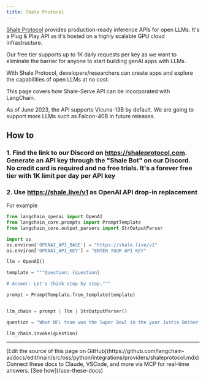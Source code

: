```yaml
---
title: Shale Protocol
---
```


[Shale Protocol](https://shaleprotocol.com) provides production-ready inference APIs for open LLMs. It's a Plug & Play API as it's hosted on a highly scalable GPU cloud infrastructure.

Our free tier supports up to 1K daily requests per key as we want to eliminate the barrier for anyone to start building genAI apps with LLMs.

With Shale Protocol, developers/researchers can create apps and explore the capabilities of open LLMs at no cost.

This page covers how Shale-Serve API can be incorporated with LangChain.

As of June 2023, the API supports Vicuna-13B by default. We are going to support more LLMs such as Falcon-40B in future releases.

## How to

### 1. Find the link to our Discord on https://shaleprotocol.com. Generate an API key through the "Shale Bot" on our Discord. No credit card is required and no free trials. It's a forever free tier with 1K limit per day per API key

### 2. Use https://shale.live/v1 as OpenAI API drop-in replacement

For example

```python
from langchain_openai import OpenAI
from langchain_core.prompts import PromptTemplate
from langchain_core.output_parsers import StrOutputParser

import os
os.environ['OPENAI_API_BASE'] = "https://shale.live/v1"
os.environ['OPENAI_API_KEY'] = "ENTER YOUR API KEY"

llm = OpenAI()

template = """Question: {question}

# Answer: Let's think step by step."""

prompt = PromptTemplate.from_template(template)


llm_chain = prompt | llm | StrOutputParser()

question = "What NFL team won the Super Bowl in the year Justin Beiber was born?"

llm_chain.invoke(question)

```

---

<Callout icon="pen-to-square" iconType="regular">
    [Edit the source of this page on GitHub](https://github.com/langchain-ai/docs/edit/main/src/oss/python/integrations/providers/shaleprotocol.mdx)
</Callout>
<Tip icon="terminal" iconType="regular">
    Connect these docs to Claude, VSCode, and more via MCP for    real-time answers. [See how](/use-these-docs)
</Tip>
